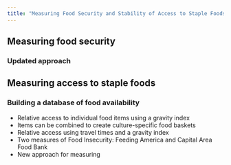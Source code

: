 ```yaml
---
title: "Measuring Food Security and Stability of Access to Staple Foods"
---
```


## Measuring food security

### Updated approach

## Measuring access to staple foods

### Building a database of food availability

* Relative access to individual food items using a gravity index
* Items can be combined to create culture-specific food baskets
* Relative access using travel times and a gravity index
* Two measures of Food Insecurity: Feeding America and Capital Area Food Bank
* New approach for measuring

